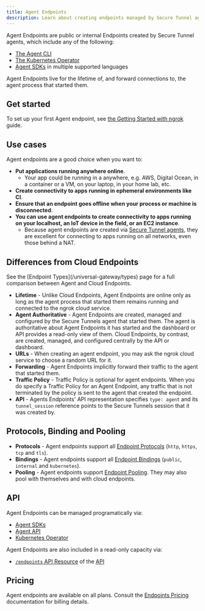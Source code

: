 ```yaml
---
title: Agent Endpoints
description: Learn about creating endpoints managed by Secure Tunnel agents.
---
```


Agent Endpoints are public or internal Endpoints created by Secure Tunnel agents, which include any of the following:

- [The Agent CLI](/agent/)
- [The Kubernetes Operator](/k8s/)
- [Agent SDKs](/agent-sdks) in multiple supported languages

Agent Endpoints live for the lifetime of, and forward connections to, the agent process that started them.

## Get started

To set up your first Agent endpoint, see [the Getting Started with ngrok](/getting-started/) guide.

## Use cases

Agent endpoints are a good choice when you want to:

- **Put applications running anywhere online**.
  - Your app could be running in a anywhere, e.g. AWS, Digital Ocean, in a container or a VM, on your laptop, in your home lab, etc.
- **Create connectivity to apps running in ephemeral environments like CI**.
- **Ensure that an endpoint goes offline when your process or machine is disconnected**.
- **You can use agent endpoints to create connectivity to apps running on your localhost, an IoT device in the field, or an EC2 instance**.
  - Because agent endpoints are created via [Secure Tunnel agents](/agent/), they are excellent for connecting to apps running on all networks, even those behind a NAT.

## Differences from Cloud Endpoints

<Note>
See the [Endpoint Types](/universal-gateway/types) page for a full comparison between Agent and Cloud Endpoints.
</Note>

- **Lifetime** - Unlike Cloud Endpoints, Agent Endpoints are online only as
  long as the agent process that started them remains running and connected to
  the ngrok cloud service.
- **Agent Authoritative** - Agent Endpoints are created, managed and configured
  by the Secure Tunnels agent that started them. The agent is authoritative
  about Agent Endpoints it has started and the dashboard or API provides a
  read-only view of them. Cloud Endpoints, by contrast, are created, managed, and
  configured centrally by the API or dashboard.
- **URLs** - When creating an agent endpoint, you may ask the ngrok cloud
  service to choose a random URL for it.
- **Forwarding** - Agent Endpoints implicitly forward their traffic to the
  agent that started them.
- **Traffic Policy** - Traffic Policy is optional for agent endpoints. When you
  do specify a Traffic Policy for an Agent Endpoint, any traffic that is not
  terminated by the policy is sent to the agent that created the endpoint.
- **API** - Agents Endpoints' API representation specifies `type: agent` and its
  `tunnel_session` reference points to the Secure Tunnels session that it was
  created by.

## Protocols, Binding and Pooling

- **Protocols** - Agent endpoints support all [Endpoint
  Protocols](/universal-gateway/protocols) (`http`, `https`, `tcp`
  and `tls`).
- **Bindings** - Agent endpoints support all [Endpoint
  Bindings](/universal-gateway/bindings) (`public`,
  `internal` and `kubernetes`).
- **Pooling** - Agent endpoints support [Endpoint
  Pooling](/universal-gateway/endpoint-pooling/). They may also pool with
  themselves and with cloud endpoints.

## API

Agent Endpoints can be managed programatically via:

- [Agent SDKs](/agent-sdks/)
- [Agent API](/agent/api/)
- [Kubernetes Operator](/k8s/installation/helm)

Agent Endpoints are also included in a read-only capacity via:

- [`/endpoints` API Resource](/api/resources/endpoints/#list-endpoints) of the [API](/api)

## Pricing

Agent endpoints are available on all plans. Consult the [Endpoints
Pricing](/universal-gateway/endpoints/#pricing) documentation for
billing details.
